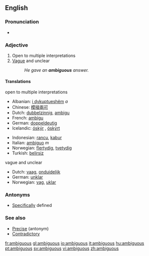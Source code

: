 ==English==

===Pronunciation===
*{{audio|en-us-ambiguous.ogg|Audio (US)}}

=== Adjective ===
{{en-adj-more}}

# Open to multiple interpretations
# [[Vague]] and unclear
#:''He gave an '''ambiguous''' answer.''

====Translations====
{{rfc-trans}}
;open to multiple interpretations
{{top}}
*Albanian: [[i dykuptueshëm]] ''a''
*Chinese: [[模稜兩可]]
*Dutch: [[dubbelzinnig]], [[ambigu]]
*French: [[ambigu]]
*German: [[doppeldeutig]]
*Icelandic: [[óskýr]] {{m}} {{f}}, [[óskýrt]] {{n}}
{{mid}}
*Indonesian: [[rancu]], [[kabur]]
*Italian: [[ambiguo]] ''m''
*Norwegian: [[flertydig]], [[tvetydig]]
*Turkish: [[belirsiz]]
{{bottom}}

;vague and unclear
{{top}}
*Dutch: [[vaag]], [[onduidelijk]]
*German: [[unklar]]
*Norwegian: [[vag]], [[uklar]]
{{bottom}}

=== Antonyms ===
*[[Specific]]ally defined

===See also===
* [[Precise]] (antonym)
* [[Contradictory]]

[[fr:ambiguous]]
[[gl:ambiguous]]
[[io:ambiguous]]
[[it:ambiguous]]
[[hu:ambiguous]]
[[pt:ambiguous]]
[[sv:ambiguous]]
[[vi:ambiguous]]
[[zh:ambiguous]]